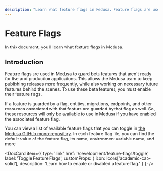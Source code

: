 ```yaml
---
description: "Learn what feature flags in Medusa. Feature flags are used in Medusa to guard beta features that aren’t ready for live and production applications."
---
```



# Feature Flags

In this document, you’ll learn what feature flags in Medusa.

## Introduction

Feature flags are used in Medusa to guard beta features that aren’t ready for live and production applications. This allows the Medusa team to keep publishing releases more frequently, while also working on necessary future features behind the scenes. To use these beta features, you must enable their feature flags.

If a feature is guarded by a flag, entities, migrations, endpoints, and other resources associated with that feature are guarded by that flag as well. So, these resources will only be available to use in Medusa if you have enabled the associated feature flag.

You can view a list of available feature flags that you can toggle in [the Medusa GitHub mono-repository](https://github.com/medusajs/medusa/tree/master/packages/medusa/src/loaders/feature-flags). In each feature flag file, you can find the default value of the feature flag, its name, environment variable name, and more.

<DocCard item={{
  type: 'link',
  href: '/development/feature-flags/toggle',
  label: 'Toggle Feature Flags',
  customProps: {
    icon: Icons['academic-cap-solid'],
    description: 'Learn how to enable or disabled a feature flag.'
  }
}} />